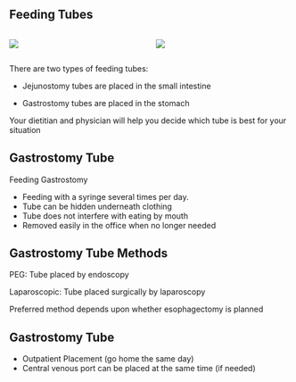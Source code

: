 ## Feeding Tubes

::::::: columns
:::: {.column width="50%"}
::: {.content-visible unless-format="docx"}
![](https://deidt7p41jzcy.cloudfront.net/jtube_ai.png)
:::
::::

:::: {.column width="50%"}
::: {.content-visible unless-format="docx"}
![](https://deidt7p41jzcy.cloudfront.net/gtube_ai.png)
:::
::::
:::::::

::: {.content-hidden unless-format="docx"}
There are two types of feeding tubes:

-   Jejunostomy tubes are placed in the small intestine

-   Gastrostomy tubes are placed in the stomach

Your dietitian and physician will help you decide which tube is best for your situation
:::

## Gastrostomy Tube

Feeding Gastrostomy

-   Feeding with a syringe several times per day.
-   Tube can be hidden underneath clothing
-   Tube does not interfere with eating by mouth
-   Removed easily in the office when no longer needed

## Gastrostomy Tube Methods

PEG: Tube placed by endoscopy

Laparoscopic: Tube placed surgically by laparoscopy

Preferred method depends upon whether esophagectomy is planned

## Gastrostomy Tube

-   Outpatient Placement (go home the same day)
-   Central venous port can be placed at the same time (if needed)
